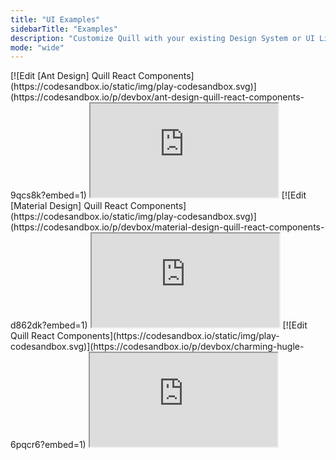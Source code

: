 ```yaml
---
title: "UI Examples"
sidebarTitle: "Examples"
description: "Customize Quill with your existing Design System or UI Library"
mode: "wide"
---
```


<Tabs>
  <Tab title="Ant Design">
  [![Edit [Ant Design] Quill React Components](https://codesandbox.io/static/img/play-codesandbox.svg)](https://codesandbox.io/p/devbox/ant-design-quill-react-components-9qcs8k?embed=1)
    <iframe
	src='https://9qcs8k-5173.csb.app'
	style={{
		width: "100%",
		height: 1000,
		border: 0,
		borderRadius: "4px",
		overflow: "hidden",
	}}
	title='[Ant Design] Quill React Components'
	allow='accelerometer; ambient-light-sensor; camera; encrypted-media; geolocation; gyroscope; hid; microphone; midi; payment; usb; vr; xr-spatial-tracking'
	sandbox='allow-forms allow-modals allow-popups allow-presentation allow-same-origin allow-scripts'></iframe>

  </Tab>
  <Tab title="Material Design">
  [![Edit [Material Design] Quill React Components](https://codesandbox.io/static/img/play-codesandbox.svg)](https://codesandbox.io/p/devbox/material-design-quill-react-components-d862dk?embed=1)
    <iframe
	src='https://d862dk-5173.csb.app'
	style={{
		width: "100%",
		height: 1000,
		border: 0,
		borderRadius: "4px",
		overflow: "hidden",
	}}
	title='[Material Design] Quill React Components'
	allow='accelerometer; ambient-light-sensor; camera; encrypted-media; geolocation; gyroscope; hid; microphone; midi; payment; usb; vr; xr-spatial-tracking'
	sandbox='allow-forms allow-modals allow-popups allow-presentation allow-same-origin allow-scripts'></iframe>
  </Tab>
  <Tab title="Shadcn UI">
  [![Edit Quill React Components](https://codesandbox.io/static/img/play-codesandbox.svg)](https://codesandbox.io/p/devbox/charming-hugle-6pqcr6?embed=1)
    <iframe
	src='https://6pqcr6-5173.csb.app'
	style={{
		width: "100%",
		height: 1000,
		border: 0,
		borderRadius: "4px",
		overflow: "hidden",
	}}
	title='Quill React Components'
	allow='accelerometer; ambient-light-sensor; camera; encrypted-media; geolocation; gyroscope; hid; microphone; midi; payment; usb; vr; xr-spatial-tracking'
	sandbox='allow-forms allow-modals allow-popups allow-presentation allow-same-origin allow-scripts'></iframe>
  </Tab>
</Tabs>
